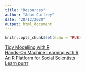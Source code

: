 ```yaml
---
title: "Resources"
author: "Adam Caffrey"
date: "28/12/2020"
output: html_document
---
```


```r
knitr::opts_chunk$set(echo = TRUE)
```

[Tidy Modelling with R](https://www.tmwr.org/)   
[Hands-On Machine Learning with R](https://bradleyboehmke.github.io/HOML/)   
[An R Platform for Social Scientists](https://bookdown.org/burak2358/SARP-EN/)   
[Learn purrr](http://www.rebeccabarter.com/blog/2019-08-19_purrr/)